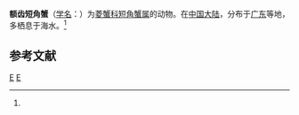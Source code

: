 {{Speciesbox 
| taxon = Harrovia frontodentata
| authority = (Shen et Dai, 1982)<ref name='id11607'>{{cite web| url =http://www.bioinfo.cn/db05/BjdwSpecies.php?action=view&id=11607| title =额齿短角蟹| work =《中国动物物种编目数据库》| publisher =中国科学院微生物研究所| author =中国科学院动物研究所| accessdate =2009-04-28| deadurl =yes| archiveurl =https://web.archive.org/web/20160305045028/http://www.bioinfo.cn/db05/BjdwSpecies.php?action=view&id=11607| archivedate =2016-03-05}}</ref>
}}

'''额齿短角蟹'''（[[学名|学名]]：{{lang|la|''Harrovia frontodentata''}}）为[[菱蟹科|菱蟹科]][[短角蟹属|短角蟹属]]的动物。在[[中国大陆|中国大陆]]，分布于[[广东|广东]]等地，多栖息于海水。<ref name='id11607'/>

== 参考文献 ==
{{reflist}}

{{Taxonbar}}

[[Category:1982年描述的动物|E]]
[[Category:短角蟹属|E]]